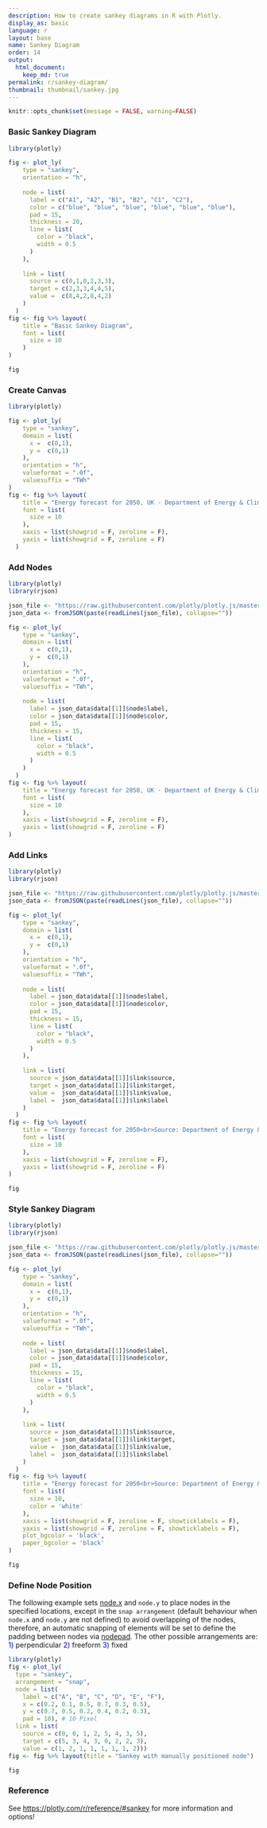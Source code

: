 ```yaml
---
description: How to create sankey diagrams in R with Plotly.
display_as: basic
language: r
layout: base
name: Sankey Diagram
order: 14
output:
  html_document:
    keep_md: true
permalink: r/sankey-diagram/
thumbnail: thumbnail/sankey.jpg
---
```


```r
knitr::opts_chunk$set(message = FALSE, warning=FALSE)
```
### Basic Sankey Diagram

```r
library(plotly)

fig <- plot_ly(
    type = "sankey",
    orientation = "h",
    
    node = list(
      label = c("A1", "A2", "B1", "B2", "C1", "C2"),
      color = c("blue", "blue", "blue", "blue", "blue", "blue"),
      pad = 15,
      thickness = 20,
      line = list(
        color = "black",
        width = 0.5
      )
    ),
    
    link = list(
      source = c(0,1,0,2,3,3),
      target = c(2,3,3,4,4,5),
      value =  c(8,4,2,8,4,2)
    )
  )
fig <- fig %>% layout(
    title = "Basic Sankey Diagram",
    font = list(
      size = 10
    )
)

fig
```

### Create Canvas

```r
library(plotly)

fig <- plot_ly(
    type = "sankey",
    domain = list(
      x =  c(0,1),
      y =  c(0,1)
    ),
    orientation = "h",
    valueformat = ".0f",
    valuesuffix = "TWh"
)
fig <- fig %>% layout(
    title = "Energy forecast for 2050, UK - Department of Energy & Climate Change",
    font = list(
      size = 10
    ),
    xaxis = list(showgrid = F, zeroline = F),
    yaxis = list(showgrid = F, zeroline = F)
  )
```


### Add Nodes

```r
library(plotly)
library(rjson)

json_file <- "https://raw.githubusercontent.com/plotly/plotly.js/master/test/image/mocks/sankey_energy.json"
json_data <- fromJSON(paste(readLines(json_file), collapse=""))

fig <- plot_ly(
    type = "sankey",
    domain = list(
      x =  c(0,1),
      y =  c(0,1)
    ),
    orientation = "h",
    valueformat = ".0f",
    valuesuffix = "TWh",
    
    node = list(
      label = json_data$data[[1]]$node$label,
      color = json_data$data[[1]]$node$color,
      pad = 15,
      thickness = 15,
      line = list(
        color = "black",
        width = 0.5
      )
    )
  ) 
fig <- fig %>% layout(
    title = "Energy forecast for 2050, UK - Department of Energy & Climate Change",
    font = list(
      size = 10
    ),
    xaxis = list(showgrid = F, zeroline = F),
    yaxis = list(showgrid = F, zeroline = F)
)
```

### Add Links

```r
library(plotly)
library(rjson)

json_file <- "https://raw.githubusercontent.com/plotly/plotly.js/master/test/image/mocks/sankey_energy.json"
json_data <- fromJSON(paste(readLines(json_file), collapse=""))

fig <- plot_ly(
    type = "sankey",
    domain = list(
      x =  c(0,1),
      y =  c(0,1)
    ),
    orientation = "h",
    valueformat = ".0f",
    valuesuffix = "TWh",
    
    node = list(
      label = json_data$data[[1]]$node$label,
      color = json_data$data[[1]]$node$color,
      pad = 15,
      thickness = 15,
      line = list(
        color = "black",
        width = 0.5
      )
    ),
    
    link = list(
      source = json_data$data[[1]]$link$source,
      target = json_data$data[[1]]$link$target,
      value =  json_data$data[[1]]$link$value,
      label =  json_data$data[[1]]$link$label
    )
  ) 
fig <- fig %>% layout(
    title = "Energy forecast for 2050<br>Source: Department of Energy & Climate Change, Tom Counsell via <a href='https://bost.ocks.org/mike/sankey/'>Mike Bostock</a>",
    font = list(
      size = 10
    ),
    xaxis = list(showgrid = F, zeroline = F),
    yaxis = list(showgrid = F, zeroline = F)
)

fig
```

### Style Sankey Diagram 

```r
library(plotly)
library(rjson)

json_file <- "https://raw.githubusercontent.com/plotly/plotly.js/master/test/image/mocks/sankey_energy_dark.json"
json_data <- fromJSON(paste(readLines(json_file), collapse=""))

fig <- plot_ly(
    type = "sankey",
    domain = list(
      x =  c(0,1),
      y =  c(0,1)
    ),
    orientation = "h",
    valueformat = ".0f",
    valuesuffix = "TWh",
    
    node = list(
      label = json_data$data[[1]]$node$label,
      color = json_data$data[[1]]$node$color,
      pad = 15,
      thickness = 15,
      line = list(
        color = "black",
        width = 0.5
      )
    ),
    
    link = list(
      source = json_data$data[[1]]$link$source,
      target = json_data$data[[1]]$link$target,
      value =  json_data$data[[1]]$link$value,
      label =  json_data$data[[1]]$link$label
    )
  )
fig <- fig %>% layout(
    title = "Energy forecast for 2050<br>Source: Department of Energy & Climate Change, Tom Counsell via <a href='https://bost.ocks.org/mike/sankey/'>Mike Bostock</a>",
    font = list(
      size = 10,
      color = 'white'
    ),
    xaxis = list(showgrid = F, zeroline = F, showticklabels = F),
    yaxis = list(showgrid = F, zeroline = F, showticklabels = F),
    plot_bgcolor = 'black',
    paper_bgcolor = 'black'
)

fig
```

### Define Node Position
The following example sets [node.x](https://plotly.com/r/reference/#sankey-node-x) and `node.y` to place nodes in the specified locations, except in the `snap arrangement` (default behaviour when `node.x` and `node.y` are not defined) to avoid overlapping of the nodes, therefore, an automatic snapping of elements will be set to define the padding between nodes via [nodepad](https://plotly.com/r/reference/#sankey-node-pad). The other possible arrangements are:<font color='blue'> 1)</font> perpendicular <font color='blue'>2)</font> freeform <font color='blue'>3)</font> fixed

```r
library(plotly)
fig <- plot_ly(
  type = "sankey",
  arrangement = "snap",
  node = list(
    label = c("A", "B", "C", "D", "E", "F"),
    x = c(0.2, 0.1, 0.5, 0.7, 0.3, 0.5),
    y = c(0.7, 0.5, 0.2, 0.4, 0.2, 0.3),
    pad = 10), # 10 Pixel
  link = list(
    source = c(0, 0, 1, 2, 5, 4, 3, 5),
    target = c(5, 3, 4, 3, 0, 2, 2, 3),
    value = c(1, 2, 1, 1, 1, 1, 1, 2)))
fig <- fig %>% layout(title = "Sankey with manually positioned node")

fig
```

### Reference
See [https://plotly.com/r/reference/#sankey](https://plotly.com/r/reference/#sankey) for more information and options!
